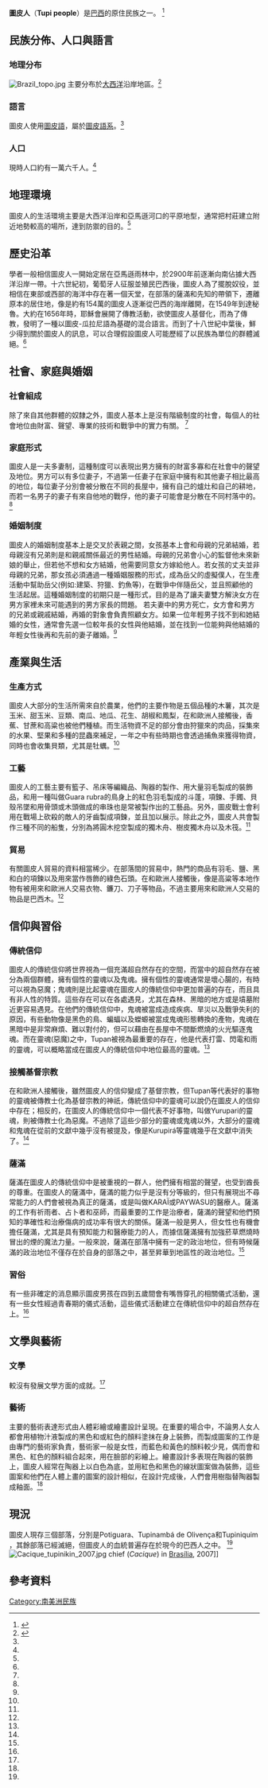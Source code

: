 {{Onesource|time=2018-02-18T08:59:49+00:00}}
{{Infobox ethnic group
|group      = 图皮人
|image      = [[image:Homtupinamba.jpg|110px]] [[image:India_tupi.jpg|110px]]
|caption    = 图皮人，阿尔贝特·埃克豪特绘
|regions    = [[巴西|巴西]]
|ref3       = 
|languages  = [[图皮语系|图皮语系]]
|religions  = 原始宗教，后皈依[[天主教|天主教]]
|related    = [[瓜拉尼人|瓜拉尼人]]、[[卡亚波人|卡亚波人]]
}}

'''圖皮人'''（'''Tupi people'''）是[[巴西|巴西]]的原住民族之一。
<ref>{{Cite web |url=http://ehrafworldcultures.yale.edu/ehrafe/browseCultures.do?context=main#thisChar=T |title=存档副本 |accessdate=2017-06-26 |archive-date=2016-04-20 |archive-url=https://web.archive.org/web/20160420194749/http://ehrafworldcultures.yale.edu/ehrafe/browseCultures.do?context=main#thisChar=T |dead-url=yes }}</ref>

==民族分佈、人口與語言==
===地理分布===
[[File:Brazil_topo.jpg|thumb]]
主要分布於[[大西洋|大西洋]]沿岸地區。<ref name=multiple>{{Cite web |url=http://ehrafworldcultures.yale.edu/ehrafe/browseCultures.do?context=main#thisChar=T |title=存档副本 |access-date=2017-06-26 |archive-date=2016-04-20 |archive-url=https://web.archive.org/web/20160420194749/http://ehrafworldcultures.yale.edu/ehrafe/browseCultures.do?context=main#thisChar=T |dead-url=no }}</ref>
===語言===
圖皮人使用[[圖皮語|圖皮語]]，屬於[[圖皮語系|圖皮語系]]。<ref name=multiple/>

===人口===
現時人口約有一萬六千人。<ref name=multiple/>

==地理環境==
圖皮人的生活環境主要是大西洋沿岸和亞馬遜河口的平原地型，通常把村莊建立附近地勢較高的場所，達到防禦的目的。<ref name=multiple/>

==歷史沿革==
學者一般相信圖皮人一開始定居在亞馬遜雨林中，於2900年前逐漸向南佔據大西洋沿岸一帶。十六世紀初，葡萄牙人征服並殖民巴西後，圖皮人為了擺脫奴役，並相信在東部或西部的海洋中存在著一個天堂，在部落的薩滿和先知的帶領下，遷離原本的居住地，像是約有154萬的圖皮人逐漸從巴西的海岸離開，在1549年到達秘魯。大約在1656年時，耶穌會展開了傳教活動，欲使圖皮人基督化，而為了傳教，發明了一種以圖皮-瓜拉尼語為基礎的混合語言。而到了十八世紀中葉後，鮮少得到關於圖皮人的訊息，可以合理假設圖皮人可能歷經了以民族為單位的群體滅絕。<ref name=multiple/>

==社會、家庭與婚姻==
===社會組成===
除了來自其他群體的奴隸之外，圖皮人基本上是沒有階級制度的社會，每個人的社會地位由財富、聲望、專業的技術和戰爭中的實力有關。
<ref name=multiple/>
===家庭形式===
圖皮人是一夫多妻制，這種制度可以表現出男方擁有的財富多寡和在社會中的聲望及地位。男方可以有多位妻子，不過第一任妻子在家庭中擁有和其他妻子相比最高的地位，每位妻子分別會被分散在不同的長屋中，擁有自己的爐灶和自己的耕地，而若一名男子的妻子有來自他地的戰俘，他的妻子可能會是分散在不同村落中的。<ref name=multiple/>
===婚姻制度===
圖皮人的婚姻制度基本上是交叉於表親之間，女孩基本上會和母親的兄弟結婚，若母親沒有兄弟則是和親戚關係最近的男性結婚。母親的兄弟會小心的監督他未來新娘的舉止，但若他不想和女方結婚，他需要同意女方嫁給他人。若女孩的丈夫並非母親的兄弟，那女孩必須通過一種婚姻服務的形式，成為岳父的虛擬僕人，在生產活動中幫助岳父(例如:建築、狩獵、釣魚等)，在戰爭中伴隨岳父，並且照顧他的生活起居。這種婚姻制度的初期只是一種形式，目的是為了讓夫妻雙方解決女方在男方家裡未來可能遇到的男方家長的問題。
若夫妻中的男方死亡，女方會和男方的兄弟或親戚結婚，再婚的對象會負責照顧女方。如果一位年輕男子找不到和她結婚的女性，通常會先選一位較年長的女性與他結婚，並在找到一位能夠與他結婚的年輕女性後再和先前的妻子離婚。<ref name=multiple/>

==產業與生活==
===生產方式===
圖皮人大部分的生活所需來自於農業，他們的主要作物是五個品種的木薯，其次是玉米、甜玉米、豆類、南瓜、地瓜、花生、胡椒和鳳梨，在和歐洲人接觸後，香蕉、甘蔗和高粱也被他們種植。而生活物資不足的部分會由狩獵來的肉品，採集來的水果、堅果和多種的昆蟲來補足，一年之中有些時期也會透過捕魚來獲得物資，同時也會收集貝類，尤其是牡蠣。<ref name=multiple/>

===工藝===
圖皮人的工藝主要有籃子、吊床等編織品、陶器的製作、用大量羽毛製成的裝飾品，和用一種叫做Guara rubra的鳥身上的紅色羽毛製成的斗蓬，項鍊、手鐲、貝殼吊墜和用骨頭或木頭做成的串珠也是常被製作出的工藝品。另外，圖皮戰士會利用在戰場上砍殺的敵人的牙齒製成項鍊，並且加以展示。除此之外，圖皮人共會製作三種不同的船隻，分別為將圓木挖空製成的獨木舟、樹皮獨木舟以及木筏。<ref name=multiple/>
===貿易===
有關圖皮人貿易的資料相當稀少。在部落間的貿易中，熱門的商品有羽毛、鹽、黑和白的項鍊以及用來當作唇飾的綠色石頭。在和歐洲人接觸後，像是高粱等本地作物有被用來和歐洲人交易衣物、鐮刀、刀子等物品，不過主要用來和歐洲人交易的物品是巴西木。<ref name=multiple/>

==信仰與習俗==
===傳統信仰===
圖皮人的傳統信仰將世界視為一個充滿超自然存在的空間，而當中的超自然存在被分為兩個群體，擁有個性的靈魂以及鬼魂。擁有個性的靈魂通常是壞心腸的，有時可以視為惡魔；鬼魂則是比起靈魂在圖皮人的傳統信仰中更加普遍的存在，而且具有非人性的特質。這些存在可以在各處遇見，尤其在森林、黑暗的地方或是墳墓附近更容易遇見。在他們的傳統信仰中，鬼魂被當成造成疾病、旱災以及戰爭失利的原因，有些動物像是黑色的鳥、蝙蝠以及蠑螈被當成鬼魂形態轉換的產物，鬼魂在黑暗中是非常麻煩、難以對付的，但可以藉由在長屋中不間斷燃燒的火光驅逐鬼魂。而在靈魂(惡魔)之中，Tupan被視為最重要的存在，他是代表打雷、閃電和雨的靈魂，可以概略當成在圖皮人的傳統信仰中地位最高的靈魂。<ref name=multiple/>
===接觸基督宗教===
在和歐洲人接觸後，雖然圖皮人的信仰變成了基督宗教，但Tupan等代表好的事物的靈魂被傳教士化為基督宗教的神祇，傳統信仰中的靈魂可以說仍在圖皮人的信仰中存在；相反的，在圖皮人的傳統信仰中一個代表不好事物，叫做Yurupari的靈魂，則被傳教士化為惡魔。不過除了這些少部分的靈魂或鬼魂以外，大部分的靈魂和鬼魂在從前的文獻中幾乎沒有被提及，像是Kurupirá等靈魂幾乎在文獻中消失了。<ref name=multiple/>

===薩滿===
薩滿在圖皮人的傳統信仰中是被重視的一群人，他們擁有相當的聲望，也受到酋長的尊重。在圖皮人的薩滿中，薩滿的能力似乎是沒有分等級的，但只有展現出不尋常能力的人們會被視為真正的薩滿，或是叫做KARAÏ或PAYWASU的醫療人。薩滿的工作有祈雨者、占卜者和巫師，而最重要的工作是治療者，薩滿的聲望和他們預知的準確性和治療傷病的成功率有很大的關係。薩滿一般是男人，但女性也有機會擔任薩滿，尤其是具有預知能力和醫療能力的人，而據信薩滿擁有加強菸草燃燒時冒出的煙的魔法力量。一般來說，薩滿在部落中擁有一定的政治地位，但有時候薩滿的政治地位不僅存在於自身的部落之中，甚至昇華到地區性的政治地位。<ref name=multiple/>

===習俗===
有一些非確定的消息顯示圖皮男孩在四到五歲間會有嘴唇穿孔的相關儀式活動，還有一些女性經過青春期的儀式活動，這些儀式活動建立在傳統信仰中的超自然存在上。<ref name=multiple/>

==文學與藝術==
===文學===
較沒有發展文學方面的成就。<ref name=multiple/>
===藝術===
主要的藝術表達形式由人體彩繪或繪畫設計呈現。在重要的場合中，不論男人女人都會用植物汁液製成的黑色和或紅色的顏料塗抹在身上裝飾，而製成圖案的工作是由專門的藝術家負責，藝術家一般是女性，而藍色和黃色的顏料較少見，偶而會和黑色、紅色的顏料組合起來，用在臉部的彩繪上。繪畫設計多表現在陶器的裝飾上，圖皮人經常在陶器上以白色為底，並用紅色和黑色的線狀圖案做為裝飾，這些圖案和他們在人體上畫的圖案的設計相似，在設計完成後，人們會用樹脂替陶器製成釉面。<ref name=multiple/>

==現況==
圖皮人現存三個部落，分別是Potiguara、Tupinambá de Olivença和Tupiniquim ，其餘部落已經滅絕，但圖皮人的血統普遍存在於現今的巴西人之中。
<ref name=multiple/>
[[Image:Cacique_tupinikin_2007.jpg|thumb]] chief (''Cacique'') in [[Brasília|Brasília]], 2007]]

==參考資料==

[[Category:南美洲民族|Category:南美洲民族]]